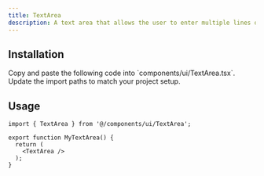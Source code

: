 ```yaml
---
title: TextArea
description: A text area that allows the user to enter multiple lines of text.
---
```



## Installation

<Steps>

<Step>
Copy and paste the following code into `components/ui/TextArea.tsx`.
<DynamicCodeBlock lang="tsx" code={readComponentFile('TextArea')} />
</Step>

<Step>
Update the import paths to match your project setup.
</Step>

</Steps>

## Usage

```tsx title="MyTextArea.tsx"
import { TextArea } from '@/components/ui/TextArea';

export function MyTextArea() {
  return (
    <TextArea />
  );
}
```